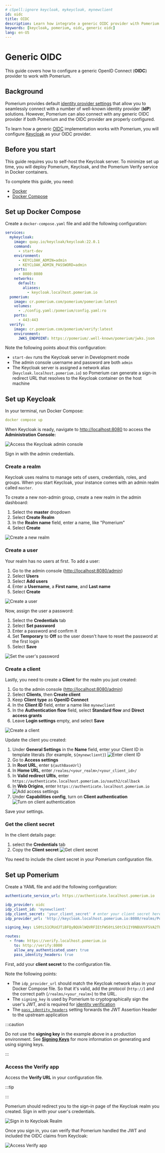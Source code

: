 ```yaml
---
# cSpell:ignore keycloak, mykeycloak, mynewclient
id: oidc
title: OIDC
description: Learn how integrate a generic OIDC provider with Pomerium.
keywords: [keycloak, pomerium, oidc, generic oidc]
lang: en-US
---
```



# Generic OIDC

This guide covers how to configure a generic OpenID Connect (**OIDC**) provider to work with Pomerium.

## Background

Pomerium provides default [identity provider settings](/docs/reference/identity-provider-settings) that allow you to seamlessly connect with a number of well-known identity provider (**IdP**) solutions. However, Pomerium can also connect with any generic OIDC provider if both Pomerium and the OIDC provider are properly configured.

To learn how a generic [OIDC](https://openid.net/specs/openid-connect-core-1_0.html) implementation works with Pomerium, you will configure [Keycloak](https://www.keycloak.org/) as your OIDC provider.

## Before you start

This guide requires you to self-host the Keycloak server. To minimize set up time, you will deploy Pomerium, Keycloak, and the Pomerium Verify service in Docker containers.

To complete this guide, you need:

- [Docker](https://docs.docker.com/install/)
- [Docker Compose](https://docs.docker.com/compose/install/)

## Set up Docker Compose

Create a `docker-compose.yaml` file and add the following configuration:

```yaml title="docker-compose.yaml"
services:
  mykeycloak:
    image: quay.io/keycloak/keycloak:22.0.1
    command:
      - start-dev
    environment:
      - KEYCLOAK_ADMIN=admin
      - KEYCLOAK_ADMIN_PASSWORD=admin
    ports:
      - 8080:8080
    networks:
      default:
        aliases:
          - keycloak.localhost.pomerium.io
  pomerium:
    image: cr.pomerium.com/pomerium/pomerium:latest
    volumes:
      - ./config.yaml:/pomerium/config.yaml:ro
    ports:
      - 443:443
  verify:
    image: cr.pomerium.com/pomerium/verify:latest
    environment:
      JWKS_ENDPOINT: https://pomerium/.well-known/pomerium/jwks.json
```

Note the following points about this configuration:

- `start-dev` runs the Keycloak server in Development mode
- The admin console username and password are both `admin`
- The Keycloak server is assigned a network alias (`keycloak.localhost.pomerium.io`) so Pomerium can generate a sign-in redirect URL that resolves to the Keycloak container on the host machine

## Set up Keycloak

In your terminal, run Docker Compose:

```yaml
docker compose up
```

When Keycloak is ready, navigate to [http://localhost:8080](http://localhost:8080) to access the **Administration Console:**

![Access the Keycloak admin console](./img/oidc/keycloak-admin-console.png)

Sign in with the admin credentials.

### Create a realm

Keycloak uses realms to manage sets of users, credentials, roles, and groups. When you start Keycloak, your instance comes with an admin realm called `master`.

To create a new non-admin group, create a new realm in the admin dashboard:

1. Select the **master** dropdown
1. Select **Create Realm**
1. In the **Realm name** field, enter a name, like "Pomerium"
1. Select **Create**

![Create a new realm](./img/oidc/keycloak-realm.gif)

### Create a user

Your realm has no users at first. To add a user:

1. Go to the admin console ([http://localhost:8080/admin](http://localhost:8080/admin))
1. Select **Users**
1. Select **Add users**
1. Enter a **Username**, a **First name**, and **Last name**
1. Select **Create**

![Create a user](./img/oidc/keycloak-create-a-user.gif)

Now, assign the user a password:

1. Select the **Credentials** tab
1. Select **Set password**
1. Enter a password and confirm it
1. Set **Temporary** to **Off** so the user doesn't have to reset the password at the first login
1. Select **Save**

![Set the user's password](./img/oidc/keycloak-set-password.png)

### Create a client

Lastly, you need to create a **Client** for the realm you just created:

1. Go to the admin console ([http://localhost:8080/admin](http://localhost:8080/admin))
1. Select **Clients**, then **Create client**
1. Keep **Client type** as **OpenID Connect**
1. In the **Client ID** field, enter a name like `mynewclient`
1. In the **Authentication flow** field, select **Standard flow** and **Direct access grants**
1. Leave **Login settings** empty, and select **Save**

![Create a client](./img/oidc/keycloak-create-client.gif)

Update the client you created:

1. Under **General Settings** in the **Name** field, enter your Client ID in template literals (for example, `${mynewclient}`) ![Enter client ID](./img/oidc/keycloak-client-general-settings.png)
1. Go to **Access settings**
1. In **Root URL**, enter `${authBaseUrl}`
1. In **Home URL**, enter `/realms/<your_realm>/<your_client_id>/`
1. In **Valid redirect URIs**, enter `https://authenticate.localhost.pomerium.io/oauth2/callback`
1. In **Web Origins**, enter `https://authenticate.localhost.pomerium.io` ![Add access settings](./img/oidc/keycloak-access-settings.png)
1. Under **Capabilities config**, turn on **Client authentication** ![Turn on client authentication](./img/oidc/keycloak-capability-config.png)

Save your settings.

### Get the client secret

In the client details page:

1. select the **Credentials** tab
1. Copy the **Client secret** ![Get client secret](./img/oidc/keycloak-client-credentials.png)

You need to include the client secret in your Pomerium configuration file.

## Set up Pomerium

Create a YAML file and add the following configuration:

```yaml title="config.yaml"
authenticate_service_url: https://authenticate.localhost.pomerium.io

idp_provider: oidc
idp_client_id: 'mynewclient'
idp_client_secret: 'your_client_secret' # enter your client secret here
idp_provider_url: 'http://keycloak.localhost.pomerium.io:8080/realms/Pomerium'

signing_key: LS0tLS1CRUdJTiBFQyBQUklWQVRFIEtFWS0tLS0tCk1IY0NBUUVFSVA2TUN5UFI5OUNmSEVkU0s4cVdzbk51Q0RyMVZ3ay93RER1RVhyQitELzZvQW9HQ0NxR1NNNDkKQXdFSG9VUURRZ0FFQ0JTK3gyQnJRNVJqNHJFcU5PSEVsUFVESXJiRlNhRitoWEhEL1RYby9rQWVKU1lJSjJHVwpZMnE0a0NPNTU4RmdoYmxDTUplYVdjV1luT3JuZkpxeXRnPT0KLS0tLS1FTkQgRUMgUFJJVkFURSBLRVktLS0tLQo=

routes:
  - from: https://verify.localhost.pomerium.io
    to: http://verify:8000
    allow_any_authenticated_user: true
    pass_identity_headers: true
```

First, add your **client secret** to the configuration file.

Note the following points:

- The `idp_provider_url` should match the Keycloak network alias in your Docker Compose file. So that it's valid, add the protocol (`http://`) and the correct path (`/realms/<your_realm>`) to the URL.
- The `signing_key` is used by Pomerium to cryptographically sign the user's JWT, and is required for [identity verification](/docs/capabilities/getting-users-identity)
- The [`pass_identity_headers`](/docs/reference/routes/pass-identity-headers-per-route) setting forwards the JWT Assertion Header to the upstream application

:::caution

Do not use the **signing key** in the example above in a production environment. See [**Signing Keys**](/docs/reference/signing-key-settings#signing-key) for more information on generating and using signing keys.

:::

### Access the Verify app

Access the **Verify URL** in your configuration file.

:::tip

<SelfSignedCertWarning />

:::

Pomerium should redirect you to the sign-in page of the Keycloak realm you created. Sign in with your user's credentials.

![Sign in to Keycloak Realm](./img/oidc/keycloak-login.png)

Once you sign in, you can verify that Pomerium handled the JWT and included the OIDC claims from Keycloak:

![Access Verify app](./img/oidc/keycloak-verify-app.png)
